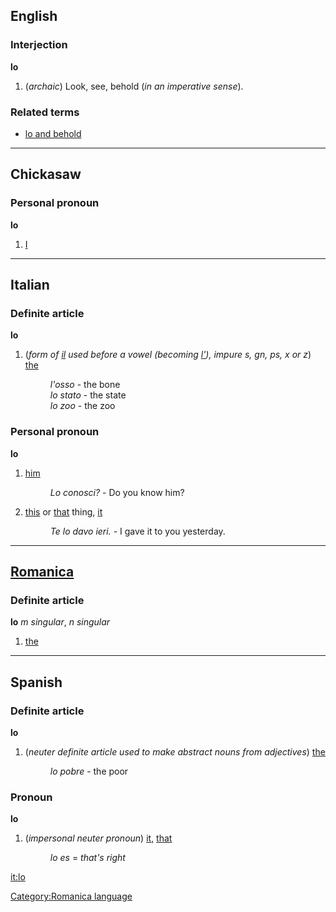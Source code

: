 ==English==
===Interjection===
'''lo'''

#(''archaic'') Look, see, behold (''in an imperative sense'').

===Related terms===
*[[lo and behold]]

----
==Chickasaw==
===Personal pronoun===
'''lo'''
# [[I]]

----
==Italian==
===Definite article===
'''lo'''

#(''form of [[il#Italian|il]] used before a vowel (becoming [[l'#Italian|l']]), impure s, gn, ps, x or z'') [[the]]
#:''l'osso'' - the bone
#:''lo stato'' - the state
#:''lo zoo'' - the zoo

===Personal pronoun===
'''lo'''
# [[him]]
#: ''Lo conosci?'' - Do you know him?
# [[this]] or [[that]] thing, [[it]]
#: ''Te lo davo ieri.'' - I gave it to you yesterday.
----

==[[Romanica]]==
[[Category:Romanica language]]
===Definite article===
'''lo''' ''m singular'', ''n singular''

#[[the]]

----
==Spanish==
===Definite article===
'''lo'''

# (''neuter definite article used to make abstract nouns from adjectives'') [[the]]
#:''lo pobre'' - the poor

===Pronoun===
'''lo'''

# (''impersonal neuter pronoun'') [[it]], [[that]]
#:''lo es'' = ''that's right''

[[it:lo]]